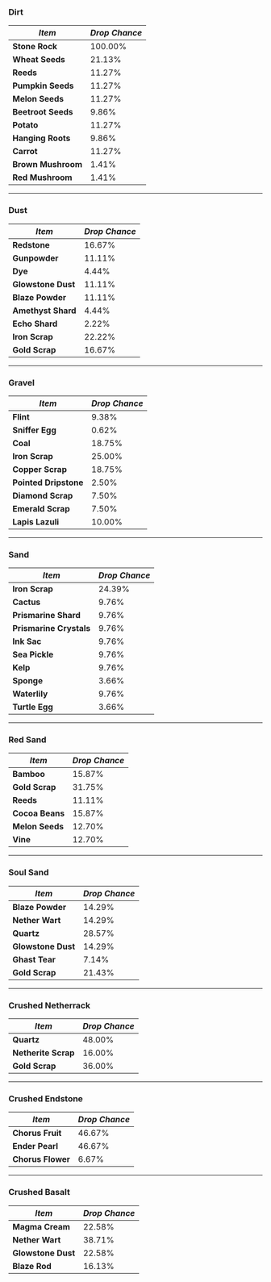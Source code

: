### Dirt

| **_Item_**         | **_Drop Chance_** |
|--------------------|-------------------|
| **Stone Rock**     | 100.00%           |
| **Wheat Seeds**    | 21.13%            |
| **Reeds**          | 11.27%            |
| **Pumpkin Seeds**  | 11.27%            |
| **Melon Seeds**    | 11.27%            |
| **Beetroot Seeds** | 9.86%             |
| **Potato**         | 11.27%            |
| **Hanging Roots**  | 9.86%             |
| **Carrot**         | 11.27%            |
| **Brown Mushroom** | 1.41%             |
| **Red Mushroom**   | 1.41%             |

---

### Dust

| **_Item_**         | **_Drop Chance_** |
|--------------------|-------------------|
| **Redstone**       | 16.67%            |
| **Gunpowder**      | 11.11%            |
| **Dye**            | 4.44%             |
| **Glowstone Dust** | 11.11%            |
| **Blaze Powder**   | 11.11%            |
| **Amethyst Shard** | 4.44%             |
| **Echo Shard**     | 2.22%             |
| **Iron Scrap**     | 22.22%            |
| **Gold Scrap**     | 16.67%            |

---

### Gravel

| **_Item_**            | **_Drop Chance_** |
|-----------------------|-------------------|
| **Flint**             | 9.38%             |
| **Sniffer Egg**       | 0.62%             |
| **Coal**              | 18.75%            |
| **Iron Scrap**        | 25.00%            |
| **Copper Scrap**      | 18.75%            |
| **Pointed Dripstone** | 2.50%             |
| **Diamond Scrap**     | 7.50%             |
| **Emerald Scrap**     | 7.50%             |
| **Lapis Lazuli**      | 10.00%            |

---

### Sand

| **_Item_**              | **_Drop Chance_** |
|-------------------------|-------------------|
| **Iron Scrap**          | 24.39%            |
| **Cactus**              | 9.76%             |
| **Prismarine Shard**    | 9.76%             |
| **Prismarine Crystals** | 9.76%             |
| **Ink Sac**             | 9.76%             |
| **Sea Pickle**          | 9.76%             |
| **Kelp**                | 9.76%             |
| **Sponge**              | 3.66%             |
| **Waterlily**           | 9.76%             |
| **Turtle Egg**          | 3.66%             |

---

### Red Sand

| **_Item_**      | **_Drop Chance_** |
|-----------------|-------------------|
| **Bamboo**      | 15.87%            |
| **Gold Scrap**  | 31.75%            |
| **Reeds**       | 11.11%            |
| **Cocoa Beans** | 15.87%            |
| **Melon Seeds** | 12.70%            |
| **Vine**        | 12.70%            |

---

### Soul Sand

| **_Item_**         | **_Drop Chance_** |
|--------------------|-------------------|
| **Blaze Powder**   | 14.29%            |
| **Nether Wart**    | 14.29%            |
| **Quartz**         | 28.57%            |
| **Glowstone Dust** | 14.29%            |
| **Ghast Tear**     | 7.14%             |
| **Gold Scrap**     | 21.43%            |

---

### Crushed Netherrack

| **_Item_**          | **_Drop Chance_** |
|---------------------|-------------------|
| **Quartz**          | 48.00%            |
| **Netherite Scrap** | 16.00%            |
| **Gold Scrap**      | 36.00%            |

---

### Crushed Endstone

| **_Item_**        | **_Drop Chance_** |
|-------------------|-------------------|
| **Chorus Fruit**  | 46.67%            |
| **Ender Pearl**   | 46.67%            |
| **Chorus Flower** | 6.67%             |

---

### Crushed Basalt

| **_Item_**         | **_Drop Chance_** |
|--------------------|-------------------|
| **Magma Cream**    | 22.58%            |
| **Nether Wart**    | 38.71%            |
| **Glowstone Dust** | 22.58%            |
| **Blaze Rod**      | 16.13%            |
